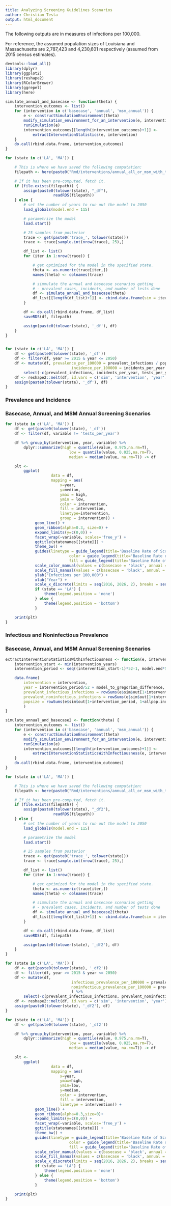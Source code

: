 ```yaml
---
title: Analyzing Screening Guidelines Scenarios
author: Christian Testa
output: html_document
---
```


The following outputs are in measures of infections per 100,000. 

For reference, the assumed population sizes of Louisiana and Massachusetts 
are 2,787,423 and 4,230,601 respectively (assumed from 2015 census estimates).


```r
devtools::load_all()
library(dplyr)
library(ggplot2)
library(reshape2)
library(RColorBrewer)
library(ggrepel)
library(here)
```

```r
simulate_annual_and_basecase <- function(theta) {
	intervention_outcomes <- list()
	for (intervention in c('basecase', 'annual', 'msm_annual')) {
		e <- constructSimulationEnvironment(theta)
		modify_simulation_environment_for_an_intervention(e, intervention)
		runSimulation(e)
		intervention_outcomes[[length(intervention_outcomes)+1]] <- 
			extractInterventionStatistics(e, intervention)
	}
	do.call(rbind.data.frame, intervention_outcomes)
}
```

```r

for (state in c('LA', 'MA')) { 

	# This is where we have saved the following computation:
	filepath <- here(paste0("Rmd/interventions/annual_all_or_msm_with_trace/data/", tolower(state), "_df.rds"))

	# If it has been pre-computed, fetch it.
	if (file.exists(filepath)) {
		assign(paste0(tolower(state), "_df"),
					 readRDS(filepath))
	} else {
		# set the number of years to run out the model to 2050
		load_globals(model.end = 115)

		# parametrize the model
		load.start()

		# 25 samples from posterior
		trace <- get(paste0('trace_', tolower(state)))
		trace <- trace[sample.int(nrow(trace), 25),]

		df_list <- list()
		for (iter in 1:nrow(trace)) {

			# get optimized for the model in the specified state.
			theta <- as.numeric(trace[iter,])
			names(theta) <- colnames(trace)

			# simmulate the annual and basecase scenarios getting
			# - prevalent cases, incidents, and number of tests done
			df <- simulate_annual_and_basecase(theta)
			df_list[[length(df_list)+1]] <- cbind.data.frame(sim = iter, df)
		}

		df <- do.call(rbind.data.frame, df_list)
		saveRDS(df, filepath)

		assign(paste0(tolower(state), '_df'), df)
	}
}


for (state in c('LA', 'MA')) { 
	df <- get(paste0(tolower(state), '_df'))
	df <- filter(df, year >= 2015 & year <= 2050) 
	df <- mutate(df, prevalence_per_100000 = prevalent_infections / popsize * 100000,
							 incidence_per_100000 = incidents_per_year / popsize * 100000) %>% 
		select(-c(prevalent_infections, incidents_per_year, tests_per_year, popsize))
	df <- reshape2::melt(df, id.vars = c('sim', 'intervention', 'year'))
	assign(paste0(tolower(state), '_df'), df)
}
```

### Prevalence and Incidence 
### Basecase, Annual, and MSM Annual Screening Scenarios

```r
for (state in c('LA', 'MA')) {
	df <- get(paste0(tolower(state), '_df'))
	df <- filter(df, variable != 'tests_per_year')

	df %>% group_by(intervention, year, variable) %>% 
		dplyr::summarize(high = quantile(value, 0.975,na.rm=T),
							low = quantile(value, 0.025,na.rm=T),
							median = median(value, na.rm=T)) -> df

	plt <- 
		ggplot(
					data = df, 
					mapping = aes(
						x=year, 
						y=median, 
						ymax = high,
						ymin = low,
						color = intervention, 
						fill = intervention,
						linetype=intervention,
						group = intervention)) +
			 geom_line() + 
			 geom_ribbon(alpha=0.3, size=0) + 
			 expand_limits(y=c(0,0)) + 
			 facet_wrap(~variable, scales='free_y') + 
			 ggtitle(statenames[[state]]) + 
			 theme_bw() + 
			 guides(linetype = guide_legend(title='Baseline Rate of Screening'),
							color = guide_legend(title='Baseline Rate of Screening'), 
							fill = guide_legend(title='Baseline Rate of Screening')) + 
			 scale_color_manual(values = c(basecase = 'black', annual = 'red', msm_annual='blue')) +
			 scale_fill_manual(values = c(basecase = 'black', annual = 'red', msm_annual='blue')) +
			 ylab("Infections per 100,000") + 
			 xlab("Year") + 
			 scale_x_discrete(limits = seq(2016, 2026, 2), breaks = seq(2016, 2026, 2)) + 
			 if (state == 'LA') {
				 theme(legend.position = 'none')
			 } else {
				 theme(legend.position = 'bottom')
			 }

	print(plt)
}
```


### Infectious and Noninfectious Prevalence 
### Basecase, Annual, and MSM Annual Screening Scenarios

```r
extractInterventionStatisticsWithInfectiousness <- function(e, intervention) {
	intervention_start <- min(intervention_years)
	intervention_period <- seq((intervention_start-1)*52-1, model.end*52)

	data.frame(
		intervention = intervention,
		year = intervention_period/52 + model_to_gregorian_difference,
		prevalent_infectious_infections = rowSums(e$sim$out[1+intervention_period, 1+infectious_index]),
		prevalent_noninfectious_infections = rowSums(e$sim$out[1+intervention_period, 1+noninfectious_index]),
		popsize = rowSums(e$sim$out[1+intervention_period, 1+allpop.index])
		)
}

simulate_annual_and_basecase2 <- function(theta) {
	intervention_outcomes <- list()
	for (intervention in c('basecase', 'annual', 'msm_annual')) {
		e <- constructSimulationEnvironment(theta)
		modify_simulation_environment_for_an_intervention(e, intervention)
		runSimulation(e)
		intervention_outcomes[[length(intervention_outcomes)+1]] <- 
			extractInterventionStatisticsWithInfectiousness(e, intervention)
	}
	do.call(rbind.data.frame, intervention_outcomes)
}

for (state in c('LA', 'MA')) { 

	# This is where we have saved the following computation:
	filepath <- here(paste0("Rmd/interventions/annual_all_or_msm_with_trace/data/", tolower(state), "_df2.rds"))

	# If it has been pre-computed, fetch it.
	if (file.exists(filepath)) {
		assign(paste0(tolower(state), "_df2"),
					 readRDS(filepath))
	} else {
		# set the number of years to run out the model to 2050
		load_globals(model.end = 115)

		# parametrize the model
		load.start()

		# 25 samples from posterior
		trace <- get(paste0('trace_', tolower(state)))
		trace <- trace[sample.int(nrow(trace), 25),]

		df_list <- list()
		for (iter in 1:nrow(trace)) {

			# get optimized for the model in the specified state.
			theta <- as.numeric(trace[iter,])
			names(theta) <- colnames(trace)

			# simmulate the annual and basecase scenarios getting
			# - prevalent cases, incidents, and number of tests done
			df <- simulate_annual_and_basecase2(theta)
			df_list[[length(df_list)+1]] <- cbind.data.frame(sim = iter, df)
		}

		df <- do.call(rbind.data.frame, df_list)
		saveRDS(df, filepath)

		assign(paste0(tolower(state), '_df2'), df)
	}
}

for (state in c('LA', 'MA')) { 
	df <- get(paste0(tolower(state), '_df2'))
	df <- filter(df, year >= 2015 & year <= 2050) 
	df <- mutate(df, 
							 infectious_prevalence_per_100000 = prevalent_infectious_infections / popsize * 100000,
							 noninfectious_prevalence_per_100000 = prevalent_noninfectious_infections / popsize * 100000
							 ) %>% 
		select(-c(prevalent_infectious_infections, prevalent_noninfectious_infections, popsize))
	df <- reshape2::melt(df, id.vars = c('sim', 'intervention', 'year'))
	assign(paste0(tolower(state), '_df2'), df)
}

for (state in c('LA', 'MA')) {
	df <- get(paste0(tolower(state), '_df2'))

	df %>% group_by(intervention, year, variable) %>% 
		dplyr::summarize(high = quantile(value, 0.975,na.rm=T),
							low = quantile(value, 0.025,na.rm=T),
							median = median(value, na.rm=T)) -> df

	plt <- 
		ggplot(
					data = df, 
					mapping = aes(
						x=year, 
						ymax=high, 
						ymin=low,
						y=median,
						color = intervention, 
						fill = intervention,
						linetype = intervention)) +
			 geom_line() + 
			 geom_ribbon(alpha=0.3,size=0)+ 
			 expand_limits(y=c(0,0)) + 
			 facet_wrap(~variable, scales='free_y') + 
			 ggtitle(statenames[[state]]) + 
			 theme_bw() + 
			 guides(linetype = guide_legend(title='Baseline Rate of Screening'),
							color = guide_legend(title='Baseline Rate of Screening'),
							fill = guide_legend(title='Baseline Rate of Screening')) + 
			 scale_color_manual(values = c(basecase = 'black', annual = 'red', msm_annual='blue')) +
			 scale_fill_manual(values = c(basecase = 'black', annual = 'red', msm_annual='blue')) +
			 scale_x_discrete(limits = seq(2016, 2026, 2), breaks = seq(2016, 2026, 2)) + 
			 if (state == 'LA') {
				 theme(legend.position = 'none')
			 } else {
				 theme(legend.position = 'bottom')
			 }

	print(plt)
}
```

